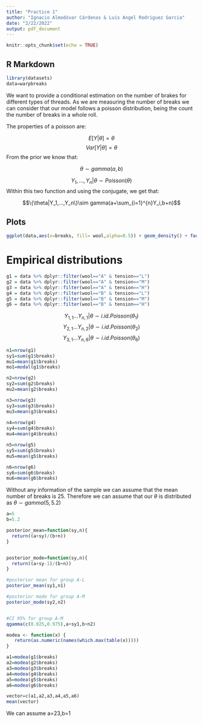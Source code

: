 ```yaml
---
title: "Practice 1"
author: "Ignacio Almodóvar Cárdenas & Luis Angel Rodriguez Garcia"
date: "2/22/2022"
output: pdf_document
---
```


```r
knitr::opts_chunk$set(echo = TRUE)
```

## R Markdown

```r
library(datasets)
data=warpbreaks
```

We want to provide a conditional estimation on the number of brakes for different types of threads. As we are measuring the number of breaks we can consider that our model follows a poisson distribution, being the count the number of breaks in a whole roll.

The properties of a poisson are:

$$E[Y|\theta]=\theta$$
$$Var[Y|\theta]=\theta$$
From the prior we know that:


$$\theta \sim gamma(a,b)$$

$$Y_1,...,Y_n | \theta \sim Poisson(\theta)$$
Within this two function and using the conjugate, we get that:

$$\{\theta|Y_1,...,Y_n\}\sim gamma(a+\sum_{i=1}^{n}Y_i,b+n)$$


## Plots

```r
ggplot(data,aes(x=breaks, fill= wool,alpha=0.5)) + geom_density() + facet_wrap(~tension)
```


# Empirical distributions

```r
g1 = data %>% dplyr::filter(wool=="A" & tension=="L")
g2 = data %>% dplyr::filter(wool=="A" & tension=="M")
g3 = data %>% dplyr::filter(wool=="A" & tension=="H")
g4 = data %>% dplyr::filter(wool=="B" & tension=="L")
g5 = data %>% dplyr::filter(wool=="B" & tension=="M")
g6 = data %>% dplyr::filter(wool=="B" & tension=="H")
```



$$Y_{1,1}...Y_{n,1} | \theta \sim i.id. Poisson(\theta_{1})$$
$$Y_{2,1}...Y_{n,2} | \theta \sim i.id. Poisson(\theta_{2})$$
$$Y_{3,1}...Y_{n,6} | \theta \sim i.id. Poisson(\theta_{6})$$


```r
n1=nrow(g1)
sy1=sum(g1$breaks)
mu1=mean(g1$breaks)
mo1=modal(g1$breaks)

n2=nrow(g2)
sy2=sum(g2$breaks)
mu2=mean(g2$breaks)

n3=nrow(g3)
sy3=sum(g3$breaks)
mu3=mean(g3$breaks)
  
n4=nrow(g4)
sy4=sum(g4$breaks)
mu4=mean(g4$breaks)

n5=nrow(g5)
sy5=sum(g5$breaks)
mu5=mean(g5$breaks)

n6=nrow(g6)
sy6=sum(g6$breaks)
mu6=mean(g6$breaks)
```


Without any information of the sample we can assume that the mean number of breaks is 25. Therefore we can assume that our $\theta$ is distributed as $\theta \sim gamma(5,5.2)$


```r
a=5
b=5.2

posterior_mean=function(sy,n){
  return((a+sy)/(b+n))
}


posterior_mode=function(sy,n){
  return((a+sy-1)/(b+n))
}

#posterior mean for group A-L
posterior_mean(sy1,n1)

#posterior mode for group A-M
posterior_mode(sy2,n2)


#CI 95% for group A-M
qgamma(c(0.025,0.975),a+sy1,b+n2)
```





```r
modea <- function(x) {
   return(as.numeric(names(which.max(table(x)))))
}

a1=modea(g1$breaks)
a2=modea(g2$breaks)
a3=modea(g3$breaks)
a4=modea(g4$breaks)
a5=modea(g5$breaks)
a6=modea(g6$breaks)

vector=c(a1,a2,a3,a4,a5,a6)
mean(vector)

```
 We can assume a=23,b=1







